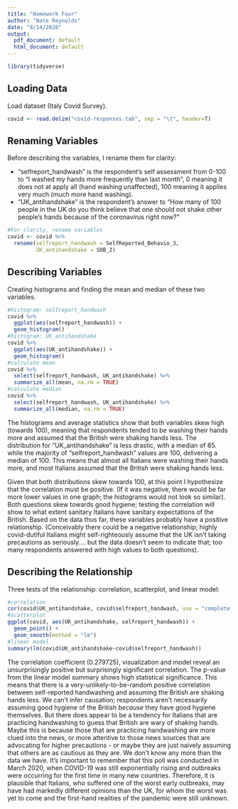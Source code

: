 ```yaml
---
title: "Homework Four"
author: "Nate Reynolds"
date: "8/14/2020"
output:
  pdf_document: default
  html_document: default
---
```


```r
library(tidyverse)
```

## Loading Data

Load dataset (Italy Covid Survey).

```r
covid <- read.delim("covid-responses.tab", sep = "\t", header=T)
```

## Renaming Variables

Before describing the variables, I rename them for clarity:

* "selfreport_handwash" is the respondent's self assessment from 0-100 to "I washed my hands more frequently than last month", 0 meaning it does not at apply all (hand washing unaffected), 100 meaning it applies very much (much more hand washing).
* "UK_antihandshake" is the respondent's answer to "How many of 100 people in the UK do you think believe that one should not shake other people's hands because of the coronavirus right now?"

```r
#For clarity, rename variables
covid <- covid %>%
  rename(selfreport_handwash = SelfReported_Behavio_3,
         UK_antihandshake = SOB_2)
```

## Describing Variables

Creating histograms and finding the mean and median of these two variables.

```r
#histogram: selfreport_handwash
covid %>%
  ggplot(aes(selfreport_handwash)) +
  geom_histogram()
#histogram: UK_antihandshake
covid %>%
  ggplot(aes(UK_antihandshake)) +
  geom_histogram()
#calculate mean
covid %>%
  select(selfreport_handwash, UK_antihandshake) %>%
  summarize_all(mean, na.rm = TRUE) 
#calculate median
covid %>%
  select(selfreport_handwash, UK_antihandshake) %>%
  summarize_all(median, na.rm = TRUE) 
```

The histograms and average statistics show that both variables skew high (towards 100), meaning that respondents tended to be washing their hands more and assumed that the British were shaking hands less. The distribution for "UK_antihandshake" is less drastic, with a median of 85. while the majority of "selfreport_handwash" values are 100, delivering a median of 100. This means that almost all Italians were washing their hands more, and most Italians assumed that the British were shaking hands less.

Given that both distributions skew towards 100, at this point I hypothesize that the correlation must be positive. (If it was negative, there would be far more lower values in one graph; the histograms would not look so similar). Both questions skew towards good hygiene; testing the correlation will show to what extent sanitary Italians have sanitary expectations of the British. Based on the data thus far, these variables probably have a positive relationship. (Conceivably there could be a negative relationship; highly covid-dutiful Italians might self-righteously assume that the UK isn't taking precautions as seriously.... but the data doesn't seem to indicate that; too many respondents answered with high values to both questions).

## Describing the Relationship

Three tests of the relationship: correlation, scatterplot, and linear model:

```r
#correlation
cor(covid$UK_antihandshake, covid$selfreport_handwash, use = "complete.obs")
#scatterplot
ggplot(covid, aes(UK_antihandshake, selfreport_handwash)) + 
  geom_point() +
  geom_smooth(method = "lm")
#linear model
summary(lm(covid$UK_antihandshake~covid$selfreport_handwash))
```

The correlation coefficient (0.279725), visualization and model reveal an unsurprisingly positive but surprisingly significant correlation. The p-value from the linear model summary shows high statistical significance. This means that there is a very-unlikely-to-be-random positive correlation between self-reported handwashing and assuming the British are shaking hands less. We can't infer causation; respondents aren't necessarily assuming good hygiene of the British *because* they have good hygiene themselves. But there does appear to be a tendency for Italians that are practicing handwashing to guess that British are wary of shaking hands. Maybe this is because those that are practicing handwashing are more clued into the news, or more attentive to those news sources that are advocating for higher precautions - or maybe they are just naively assuming that others are as cautious as they are. We don't know any more than the data we have. It's important to remember that this poll was conducted in March 2020, when COVID-19 was still exponentially rising and outbreaks were occurring for the first time in many new countries. Therefore, it is plausible that Italians, who suffered one of the worst early outbreaks, may have had markedly different opinions than the UK, for whom the worst was yet to come and the first-hand realities of the pandemic were still unknown. 
